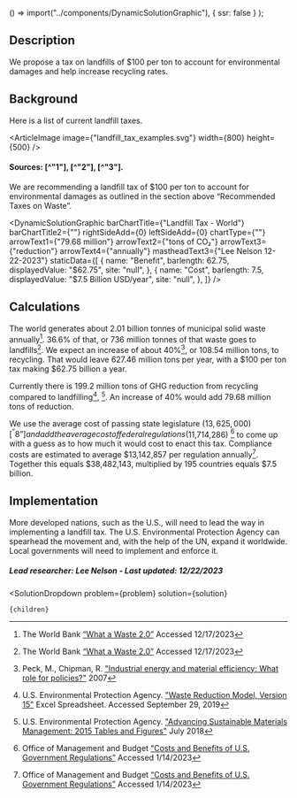 
  () => import("../components/DynamicSolutionGraphic"),
  { ssr: false }
);


## Description
We propose a tax on landfills of $100 per ton to account for environmental damages and help increase recycling rates.

## Background
Here is a list of current landfill taxes.

<ArticleImage image={"landfill_tax_examples.svg"} width={800} height={500} />
#### Sources: [^"1"], [^"2"], [^"3"].

We are recommending a landfill tax of $100 per ton to account for environmental damages as outlined in the section above “Recommended Taxes on Waste”.
 
<DynamicSolutionGraphic
  barChartTitle={"Landfill Tax - World"}
  barChartTitle2={""}
  rightSideAdd={0}
  leftSideAdd={0}
  chartType={""}
  arrowText1={"79.68 million"}
  arrowText2={"tons of CO₂"}
  arrowText3={"reduction"}
  arrowText4={"annually"}
  mastheadText3={"Lee Nelson 12-22-2023"}
 staticData={[
    {
     name: "Benefit",
      barlength: 62.75,
      displayedValue: "$62.75",
      site: "null",
    },
    {
      name: "Cost",
      barlength: 7.5,
      displayedValue: "$7.5 Billion USD/year",
      site: "null",
    },
  ]}
/>

## Calculations
The world generates about 2.01 billion tonnes of municipal solid waste annually[^”1”]. 36.6% of that, or 736 million tonnes of that waste goes to landfills[^”1”]. We expect an increase of about 40%[^”3”], or 108.54 million tons, to recycling. That would leave 627.46 million tons per year, with a $100 per ton tax making $62.75 billion a year.

Currently there is 199.2 million tons of GHG reduction from recycling compared to landfilling[^”6”], [^”7”]. An increase of 40% would add 79.68 million tons of reduction.

We use the average cost of passing state legislature ($13,625,000) [^”8”] and add the average cost of federal regulations ($11,714,286) [^”9”] to come up with a guess as to how much it would cost to enact this tax. Compliance costs are estimated to average $13,142,857 per regulation annually[^”9”]. Together this equals $38,482,143, multiplied by 195 countries equals $7.5 billion.


## Implementation
More developed nations, such as the U.S., will need to lead the way in implementing a landfill tax. The U.S. Environmental Protection Agency can spearhead the movement and, with the help of the UN, expand it worldwide. Local governments will need to implement and enforce it.

##### Lead researcher: Lee Nelson - Last updated: 12/22/2023

[^”1”]: The World Bank [“What a Waste 2.0”]( https://datatopics.worldbank.org/what-a-waste/trends_in_solid_waste_management.html) Accessed 12/17/2023

[^”2”]: ECOTEC Research & Consulting. ["Study on the Economic and Environmental Implications of the Use of Environmental Taxes and Charges in the European Union and its Member States"](https://ec.europa.eu/environment/enveco/taxation/pdf/ch10_landfill.pdf) Chapter 10: Landfill Taxes

[^”3”]: Peck, M., Chipman, R. ["Industrial energy and material efficiency: What role for policies?"](http://www.un.org/esa/sustdev/publications/industrial_development/3_2.pdf) 2007 

[^”4”]: politics.co.uk. ["Landfill - How Does it Work? What is the Landfill Tax?"](https://www.politics.co.uk/reference/landfill-tax/) 2022 

[^”5”]: Our World in Data [“Greenhouse Gas Emissions”]( https://ourworldindata.org/greenhouse-gas-emissions) Accessed 12/20/2023

[^”6”]: U.S. Environmental Protection Agency. ["Waste Reduction Model, Version 15"](https://www.epa.gov/warm) Excel Spreadsheet. Accessed September 29, 2019 

[^”7”]: U.S. Environmental Protection Agency. ["Advancing Sustainable Materials Management: 2015 Tables and Figures"](https://www.epa.gov/facts-and-figures-about-materials-waste-and-recycling/advancing-sustainable-materials-management) July 2018 

[^”8”]: Legislative Service Bureau [“Average Cost of Enacting a New State Law”]( https://www.michigancapitolconfidential.com/enacting-a-new-state-law-costs-272500-on-average) Accessed 12/20/2023

[^”9”]: Office of Management and Budget [“Costs and Benefits of U.S. Government Regulations”]( https://www.thoughtco.com/costs-and-benefits-of-government-regulations-4068946) Accessed 1/14/2023


  <SolutionDropdown 
    problem={problem} 
    solution={solution}
  >
    {children}
  </SolutionDropdown>